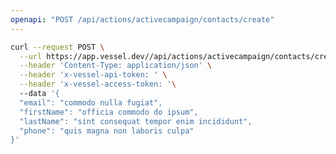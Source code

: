 ```yaml
---
openapi: "POST /api/actions/activecampaign/contacts/create"
---
```


<RequestExample>

```bash Request
curl --request POST \
  --url https://app.vessel.dev//api/actions/activecampaign/contacts/create \
  --header 'Content-Type: application/json' \
  --header 'x-vessel-api-token: ' \
  --header 'x-vessel-access-token: '\ 
  --data '{
  "email": "commodo nulla fugiat",
  "firstName": "officia commodo do ipsum",
  "lastName": "sint consequat tempor enim incididunt",
  "phone": "quis magna non laboris culpa"
}'
```

</RequestExample>


      